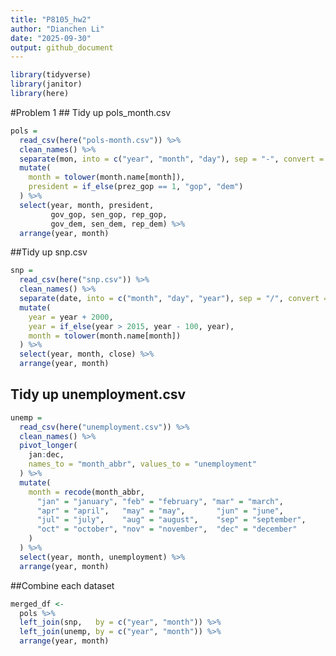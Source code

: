 ```yaml
---
title: "P8105_hw2"
author: "Dianchen Li"
date: "2025-09-30"
output: github_document
---
```


```r
library(tidyverse)
library(janitor)
library(here)
```
#Problem 1
## Tidy up pols_month.csv
```r
pols = 
  read_csv(here("pols-month.csv")) %>% 
  clean_names() %>% 
  separate(mon, into = c("year", "month", "day"), sep = "-", convert = TRUE) %>% 
  mutate(
    month = tolower(month.name[month]),
    president = if_else(prez_gop == 1, "gop", "dem")
  ) %>% 
  select(year, month, president,
         gov_gop, sen_gop, rep_gop,
         gov_dem, sen_dem, rep_dem) %>% 
  arrange(year, month)

```

##Tidy up snp.csv
```r
snp = 
  read_csv(here("snp.csv")) %>% 
  clean_names() %>% 
  separate(date, into = c("month", "day", "year"), sep = "/", convert = TRUE) %>% 
  mutate(
    year = year + 2000,
    year = if_else(year > 2015, year - 100, year),
    month = tolower(month.name[month])
  ) %>% 
  select(year, month, close) %>% 
  arrange(year, month)
```
## Tidy up unemployment.csv
```r
unemp = 
  read_csv(here("unemployment.csv")) %>% 
  clean_names() %>% 
  pivot_longer(
    jan:dec, 
    names_to = "month_abbr", values_to = "unemployment"
  ) %>% 
  mutate(
    month = recode(month_abbr,
      "jan" = "january", "feb" = "february", "mar" = "march",
      "apr" = "april",   "may" = "may",       "jun" = "june",
      "jul" = "july",    "aug" = "august",    "sep" = "september",
      "oct" = "october", "nov" = "november",  "dec" = "december"
    )
  ) %>% 
  select(year, month, unemployment) %>% 
  arrange(year, month)

```
##Combine each dataset
```r
merged_df <- 
  pols %>% 
  left_join(snp,   by = c("year", "month")) %>% 
  left_join(unemp, by = c("year", "month")) %>% 
  arrange(year, month)

```











